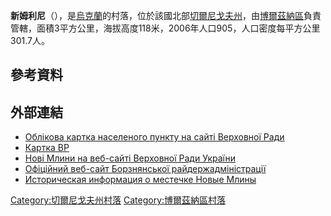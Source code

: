 {{coord|51|25|26|N|32|41|49|E|scale:100000|display=title}}

'''新姆利尼'''（{{lang-uk|Нові Млини}}），是[[烏克蘭|烏克蘭]]的村落，位於該國北部[[切爾尼戈夫州|切爾尼戈夫州]]，由[[博爾茲納區|博爾茲納區]]負責管轄，面積3平方公里，海拔高度118米，2006年人口905，人口密度每平方公里301.7人。

==參考資料==
{{reflist}}

==外部連結==
* [http://w1.c1.rada.gov.ua/pls/z7503/A005?rdat1=04.07.2012&rf7571=39713 Облікова картка населеного пункту на сайті Верховної Ради]
* [http://w1.c1.rada.gov.ua/pls/z7503/A005?rdat1=04.07.2012&rf7571=39713 Картка ВР]
* [http://w1.c1.rada.gov.ua/pls/z7503/A005?rdat1=04.07.2012&rf7571=39713 Нові Млини на веб-сайті Верховної Ради України]
* [http://borzadm.cg.gov.ua/ Офіційний веб-сайт Борзнянської райдержадміністрації] {{Wayback|url=http://borzadm.cg.gov.ua/ |date=20140223172758 }}
* [http://surnameindex.info/info/chernigov/sosnitsa/novyemliny/index.html Историческая информация о местечке Новые Млины] {{Wayback|url=http://surnameindex.info/info/chernigov/sosnitsa/novyemliny/index.html |date=20210922035151 }} {{ref-ru}}

[[Category:切爾尼戈夫州村落|Category:切爾尼戈夫州村落]]
[[Category:博爾茲納區村落|Category:博爾茲納區村落]]


{{Chernihiv-geo-stub}}